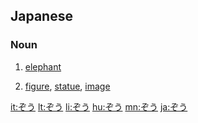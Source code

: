 ==Japanese==

===Noun===
{{ja-noun}}

# {{ja-def|象}} [[elephant]]
# {{ja-def|像}} [[figure]], [[statue]], [[image]]

[[it:ぞう]]
[[lt:ぞう]]
[[li:ぞう]]
[[hu:ぞう]]
[[mn:ぞう]]
[[ja:ぞう]]